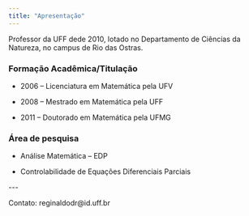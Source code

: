 ```yaml
---
title: "Apresentação"
---
```



Professor da UFF dede 2010, lotado no Departamento de Ciências da Natureza, no campus de Rio das Ostras.

### Formação Acadêmica/Titulação

-   2006 -- Licenciatura em Matemática pela UFV

-   2008 -- Mestrado em Matemática pela UFF

-   2011 -- Doutorado em Matemática pela UFMG

### Área de pesquisa

-   Análise Matemática -- EDP

-   Controlabilidade de Equações Diferenciais Parciais

\-\--

Contato: reginaldodr\@id.uff.br